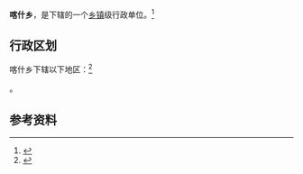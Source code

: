 {{中国乡级行政区|65/40/21/211/000}}

'''喀什乡'''，是{{PRC admin/fullname|65/40/21/211/000|3}}下辖的一个[[乡镇|乡镇]]级行政单位。<ref>{{PRC admin/ref sgc|{{PRC admin/parent|65/40/21/211/000}}}}</ref>

== 行政区划 ==

喀什乡下辖以下地区：<ref>{{PRC admin/ref sgc|65/40/21/211/000}}</ref>

{{PRC admin/children|65/40/21/211/000}}。

== 参考资料 ==

{{reflist}}

{{行政区划小作品}}
{{PRC admin/navcat|65/40/21/211/000}}